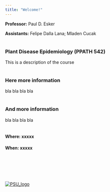 ```yaml
---
title: "Welcome!"
---
```

**Professor:** Paul D. Esker

**Assistants:** Felipe Dalla Lana; Mladen Cucak
<br/><br/> 

### Plant Disease Epidemiology (PPATH 542)
  

This is a description of the course
<br/><br/> 

### Here more information   
     
   
bla bla bla bla
 <br/><br/>  

### And more information
  
bla bla bla bla
 <br/><br/>  

#### Where: xxxxx
#### When: xxxxx


<br/><br/> 
<br/><br/> 

[![PSU_logo](./figures/PSU_logo.png "PPEM website")](https://plantpath.psu.edu/)
